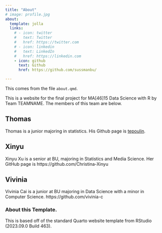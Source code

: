 ```yaml
---
title: "About"
# image: profile.jpg
about:
  template: jolla
  links:
    # - icon: twitter
    #   text: Twitter
    #   href: https://twitter.com
    # - icon: linkedin
    #   text: LinkedIn
    #   href: https://linkedin.com
    - icon: github
      text: Github
      href: https://github.com/sussmanbu/

---
```

This comes from the file `about.qmd`.

This is a website for the final project for MA[46]15 Data Science with R by Team TEAMNAME.
The members of this team are below.


## Thomas

Thomas is a junior majoring in statistics. His Github page is [tepoulin](https://github.com/tepoulin).

## Xinyu

Xinyu Xu is a senior at BU, majoring in Statistics and Media Science. Her GitHub page is https://github.com/Christina-Xinyu

## Vivinia

Vivinia Cai is a junior at BU majoring in Data Science with a minor in Computer Science. https://github.com/vivinia-c

<!-- Please leave in the information below -->

### About this Template.

This is based off of the standard Quarto website template from RStudio (2023.09.0 Build 463).

